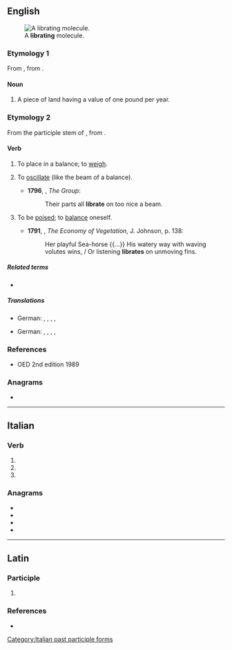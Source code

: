 ==English==
[[File:Libration.gif|thumb|A '''librating''' molecule.]]
===Etymology 1===
From {{der|en|la-med|lībrāta}}, from {{der|en|la|lībra||pound}}.

====Noun====
{{en-noun}}

# {{lb|en|now|historical}} A piece of land having a value of one pound per year.

===Etymology 2===
From the participle stem of {{der|en|la|lībrāre}}, from {{m|la|lībra||a balance}}.

====Verb====
{{en-verb}}

# {{lb|en|obsolete|transitive}} To place in a balance; to [[weigh]].
# {{lb|en|intransitive}} To [[oscillate]] (like the beam of a balance).
#* '''1796''', {{w|William Cliffton}}, ''The Group'':
#*: Their parts all '''librate''' on too nice a beam.
# {{lb|en|intransitive}} To be [[poised]]; to [[balance]] oneself.
#* '''1791''', {{w|Erasmus Darwin}}, ''The Economy of Vegetation'', J. Johnson, p. 138:
#*:Her playful Sea-horse {{...}} His watery way with waving volutes wins, / Or listening '''librates''' on unmoving fins.

=====Related terms=====
* {{l|en|libration}}

=====Translations=====
{{trans-top|to oscillate}}
* German: {{t|de|ausschwingen}}, {{t+|de|pendeln}}, {{t|de|ins Gleichgewicht bringen}}, {{t+|de|einschwingen}}, {{t+|de|oszillieren}}
{{trans-bottom}}

{{trans-top|to be poised, to balance}}
* German: {{t+|de|balancieren}}, {{t+|de|ausgleichen}}, {{t+|de|glattstellen}}, {{t+|de|verharren}}, {{t+|de|schweben}}
{{trans-bottom}}

===References===
* OED 2nd edition 1989

===Anagrams===
* {{anagrams|en|a=abeilrt|altbier|betrail|tablier|triable|trilabe}}

----

==Italian==

===Verb===
{{head|it|verb form}}

# {{inflection of|it|librarsi||2|p|pres|indc}}
# {{inflection of|it|librarsi||2|p|impr}}
# {{feminine plural of|it|librato}}

===Anagrams===
* {{l|it|blateri}}
* {{l|it|libertà}}
* {{l|it|ribalte}}
* {{l|it|tribale}}

[[Category:Italian past participle forms]]

----

==Latin==

===Participle===
{{la-part-form|lībrāte}}

# {{inflection of|la|lībrātus||voc|m|s}}

===References===
* {{R:L&S}}